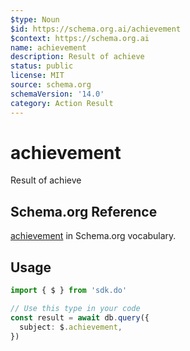 ```yaml
---
$type: Noun
$id: https://schema.org.ai/achievement
$context: https://schema.org.ai
name: achievement
description: Result of achieve
status: public
license: MIT
source: schema.org
schemaVersion: '14.0'
category: Action Result
---
```


# achievement

Result of achieve

## Schema.org Reference

[achievement](https://schema.org/AchieveAction) in Schema.org vocabulary.

## Usage

```typescript
import { $ } from 'sdk.do'

// Use this type in your code
const result = await db.query({
  subject: $.achievement,
})
```
